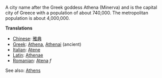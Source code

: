 A city name after the Greek goddess Athena (Minerva) and is the capital city of Greece with a population of about 740,000.  The metropolitan population is about 4,000,000.

'''Translations'''

*[[Chinese]]: [[雅典]]
*[[Greek]]: [[Athena]], [[Athenai]] (ancient)
*[[Italian]]: [[Atene]]
*[[Latin]]: [[Athenae]]
*[[Romanian]]: [[Atena]] ''f''
See also: [[en:Athens|Athens]]